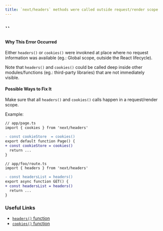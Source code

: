 ```yaml
---
title: `next/headers` methods were called outside request/render scope
---
```


## ``

#### Why This Error Occurred

Either `headers()` or `cookies()` were invokned at place where no request information was available (eg.: Global scope, outside the React lifecycle).

Note that `headers()` and `cookies()` could be called deep inside other modules/functions (eg.: third-party libraries) that are not immediately visible.

#### Possible Ways to Fix It

Make sure that all `headers()` and `cookies()` calls happen in a request/render scope.

Example:

```diff
// app/page.ts
import { cookies } from 'next/headers'

- const cookieStore  = cookies()
export default function Page() {
+ const cookieStore = cookies()
  return ...
}
```

```diff
// app/foo/route.ts
import { headers } from 'next/headers'

- const headersList = headers()
export async function GET() {
+ const headersList = headers()
  return ...
}
```

### Useful Links

- [`headers()` function](https://nextjs.org/docs/app/api-reference/functions/headers)
- [`cookies()` function](https://nextjs.org/docs/app/api-reference/functions/cookies)
